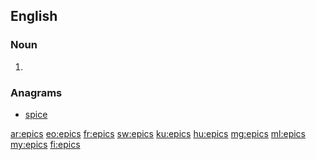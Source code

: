 ==English==

===Noun===
{{head|en|noun plural form}}

# {{plural of|epic|lang=en}}

===Anagrams===
* [[spice#English|spice]]

[[ar:epics]]
[[eo:epics]]
[[fr:epics]]
[[sw:epics]]
[[ku:epics]]
[[hu:epics]]
[[mg:epics]]
[[ml:epics]]
[[my:epics]]
[[fi:epics]]